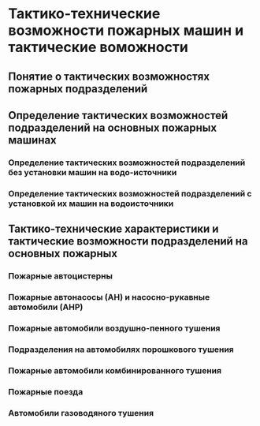 # Тактико-технические возможности пожарных машин и тактические воможности {#taktiko-tekhnicheskie-pokazateli-pozharnykh-mashin}

## Понятие о тактических возможностях пожарных подразделений

## Определение тактических возможностей подразделений на основных пожарных машинах

### Определение тактических возможностей подразделений без установки машин на водо-источники

### Определение тактических возможностей подразделений с установкой их машин на водоисточники

## Тактико-технические характеристики и тактические возможности подразделений на основных пожарных

### Пожарные автоцистерны

### Пожарные автонасосы (АН) и насосно-рукавные автомобили (АНР)

### Пожарные автомобили воздушно-пенного тушения

### Подразделения на автомобилях порошкового тушения

### Пожарные автомобили комбинированного тушения

### Пожарные поезда

### Автомобили газоводяного тушения
